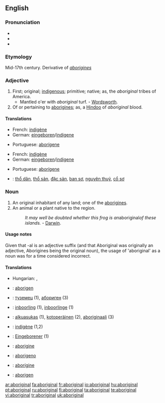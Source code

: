 {{see|Aboriginal}}
==English==

===Pronunciation===
* {{IPA|/æbəˈrɪdʒən(ə)l/}}
* {{SAMPA|/{b@'rIdZ@n(@)l/}}
* {{audio|en-uk-aboriginal.ogg|Audio (UK)}}

===Etymology===
Mid-17th century. Derivative of ''[[aborigines]]''

===Adjective===
{{en-adj}}

# First; original; [[indigenous]]; primitive; native; as, the ''aboriginal'' tribes of America.
#* Mantled o'er with ''aboriginal'' turf. - [[Wordsworth]].
# Of or pertaining to [[aborigines]]; as, a [[Hindoo]] of ''aboriginal'' blood.

====Translations====
{{trans-top|first; original; indigenous; primitive}}
* French: [[indigène]]
* German: [[eingeboren]]/[[indigene]]
{{trans-mid}}
* Portuguese: [[aborígene]]
{{trans-bottom}}

{{trans-top|of or pertaining to aborigines}}
* French: [[indigène]]
* German: [[eingeboren]]/[[indigene]]
{{trans-mid}}
* Portuguese: [[aborígene]]
{{trans-bottom}}

{{checktrans-top|Translations to be checked}}
* {{ttbc|Vietnamese}}: [[thổ dân]], [[thổ sản]], [[đặc sản]], [[ban sơ]], [[nguyên thuỷ]], [[cổ sơ]]
{{checktrans-mid}}
{{checktrans-bottom}}

===Noun===
{{en-noun}}

# An original inhabitant of any land; one of the [[aborigines]].
# An animal or a plant native to the region.
#: ''It may well be doubted whether this frog is an ''aboriginal'' of these islands.'' - [[Darwin]].

====Usage notes====
Given that -al is an adjective suffix (and that Aboriginal was originally an adjective, Aborigines being the original noun), the usage of 'aboriginal' as a noun was for a time considered incorrect.

====Translations====
{{trans-top|an original inhabitant of any land; one of the aborigines}}
* Hungarian: {{t|hu|bennszülött}}, {{t|hu|őslakó}}
{{trans-mid}}
{{trans-bottom}}

{{trans-top|an animal or a plant native to the region}}
{{trans-mid}}
{{trans-bottom}}

{{checktrans-top}}
* {{ttbc|Crimean Tatar}}: [[aborigen#Crimean Tatar|aborigen]]
* {{ttbc|Bulgarian}}: [[туземец]] {{m}} (1), [[абориген]] {{m}} (3)
* {{ttbc|Dutch}}: [[inboorling]] {{m}} (1), [[inboorlinge]] {{f}} (1)
* {{ttbc|Finnish}}: [[alkuasukas]] (1), [[kotoperäinen]] (2), [[aboriginaali]] (3)
* {{ttbc|French}}: [[indigène]] {{m|f}} (1,2)
* {{ttbc|German}}: [[Eingeborener]] {{m}} (1)
{{trans-mid}}
* {{ttbc|Interlingua}}: [[aborigine]]
* {{ttbc|Italian}}: [[aborigeno]]
* {{ttbc|Portuguese}}: [[aborígine]]
* {{ttbc|Spanish}}: [[aborigen]]
{{trans-bottom}}

[[ar:aboriginal]]
[[fa:aboriginal]]
[[fr:aboriginal]]
[[io:aboriginal]]
[[hu:aboriginal]]
[[pt:aboriginal]]
[[ru:aboriginal]]
[[fi:aboriginal]]
[[ta:aboriginal]]
[[te:aboriginal]]
[[vi:aboriginal]]
[[tr:aboriginal]]
[[uk:aboriginal]]